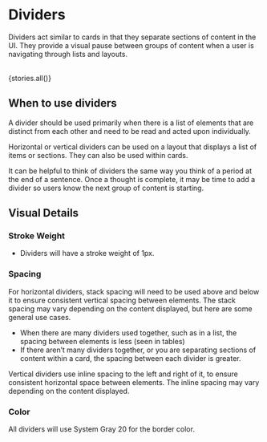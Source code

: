 
<Meta title="Primitives / Dividers" />

# Dividers

Dividers act similar to cards in that they separate sections of content in the UI. They provide a visual pause between groups of content when a user is navigating through lists and layouts.

<br />

<Story name="All">
  {stories.all()}
</Story>

<br />

## When to use dividers

A divider should be used primarily when there is a list of elements that are distinct from each other and need to be read and acted upon individually.

Horizontal or vertical dividers can be used on a layout that displays a list of items or sections. They can also be used within cards.

It can be helpful to think of dividers the same way you think of a period at the end of a sentence. Once a thought is complete, it may be time to add a divider so users know the next group of content is starting.

## Visual Details

### Stroke Weight

- Dividers will have a stroke weight of 1px.

### Spacing

For horizontal dividers, stack spacing will need to be used above and below it to ensure consistent vertical spacing between elements. The stack spacing may vary depending on the content displayed, but here are some general use cases.

- When there are many dividers used together, such as in a list, the spacing between elements is less (seen in tables)
- If there aren’t many dividers together, or you are separating sections of content within a card, the spacing between each divider is greater.

Vertical dividers use inline spacing to the left and right of it, to ensure consistent horizontal space between elements. The inline spacing may vary depending on the content displayed.

### Color

All dividers will use System Gray 20 for the border color.


